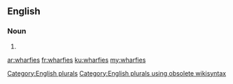 ==English==

===Noun===
{{head|en}}

# {{plural of|wharfie}}

[[Category:English plurals]][[Category:English plurals using obsolete wikisyntax]]

[[ar:wharfies]]
[[fr:wharfies]]
[[ku:wharfies]]
[[my:wharfies]]